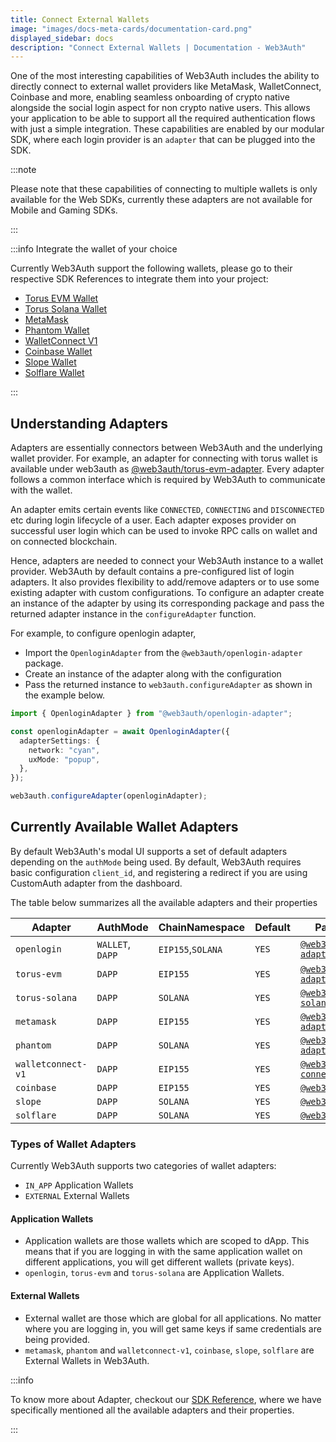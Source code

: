 ```yaml
---
title: Connect External Wallets
image: "images/docs-meta-cards/documentation-card.png"
displayed_sidebar: docs
description: "Connect External Wallets | Documentation - Web3Auth"
---
```


One of the most interesting capabilities of Web3Auth includes the ability to directly connect to external wallet providers like MetaMask,
WalletConnect, Coinbase and more, enabling seamless onboarding of crypto native alongside the social login aspect for non crypto native users. This
allows your application to be able to support all the required authentication flows with just a simple integration. These capabilities are enabled by
our modular SDK, where each login provider is an `adapter` that can be plugged into the SDK.

:::note

Please note that these capabilities of connecting to multiple wallets is only available for the Web SDKs, currently these adapters are not available
for Mobile and Gaming SDKs.

:::

:::info Integrate the wallet of your choice

Currently Web3Auth support the following wallets, please go to their respective SDK References to integrate them into your project:

- [Torus EVM Wallet](/sdk/pnp/web/adapters/torus-evm)
- [Torus Solana Wallet](/sdk/pnp/web/adapters/torus-solana)
- [MetaMask](/sdk/pnp/web/adapters/metamask)
- [Phantom Wallet](/sdk/pnp/web/adapters/phantom)
- [WalletConnect V1](/sdk/pnp/web/adapters/wallet-connect-v1)
- [Coinbase Wallet](/sdk/pnp/web/adapters/coinbase)
- [Slope Wallet](/sdk/pnp/web/adapters/slope)
- [Solflare Wallet](/sdk/pnp/web/adapters/solflare)

:::

## Understanding Adapters

Adapters are essentially connectors between Web3Auth and the underlying wallet provider. For example, an adapter for connecting with torus wallet is
available under web3auth as [@web3auth/torus-evm-adapter](/sdk/pnp/web/adapters/torus-evm). Every adapter follows a common interface which is required
by Web3Auth to communicate with the wallet.

An adapter emits certain events like `CONNECTED`, `CONNECTING` and `DISCONNECTED` etc during login lifecycle of a user. Each adapter exposes provider
on successful user login which can be used to invoke RPC calls on wallet and on connected blockchain.

Hence, adapters are needed to connect your Web3Auth instance to a wallet provider. Web3Auth by default contains a pre-configured list of login
adapters. It also provides flexibility to add/remove adapters or to use some existing adapter with custom configurations. To configure an adapter
create an instance of the adapter by using its corresponding package and pass the returned adapter instance in the `configureAdapter` function.

For example, to configure openlogin adapter,

- Import the `OpenloginAdapter` from the `@web3auth/openlogin-adapter` package.
- Create an instance of the adapter along with the configuration
- Pass the returned instance to `web3auth.configureAdapter` as shown in the example below.

```ts
import { OpenloginAdapter } from "@web3auth/openlogin-adapter";

const openloginAdapter = await OpenloginAdapter({
  adapterSettings: {
    network: "cyan",
    uxMode: "popup",
  },
});

web3auth.configureAdapter(openloginAdapter);
```

## Currently Available Wallet Adapters

By default Web3Auth's modal UI supports a set of default adapters depending on the `authMode` being used. By default, Web3Auth requires basic
configuration `client_id`, and registering a redirect if you are using CustomAuth adapter from the dashboard.

The table below summarizes all the available adapters and their properties

| Adapter            | AuthMode         | ChainNamespace    | Default | Package Name                                                                     |
| ------------------ | ---------------- | ----------------- | ------- | -------------------------------------------------------------------------------- |
| `openlogin`        | `WALLET`, `DAPP` | `EIP155`,`SOLANA` | `YES`   | [`@web3auth/openlogin-adapter`](/sdk/pnp/web/openlogin)                          |
| `torus-evm`        | `DAPP`           | `EIP155`          | `YES`   | [`@web3auth/torus-evm-adapter`](/sdk/pnp/web/adapters/torus-evm)                 |
| `torus-solana`     | `DAPP`           | `SOLANA`          | `YES`   | [`@web3auth/torus-solana-adapter`](/sdk/pnp/web/adapters/torus-solana)           |
| `metamask`         | `DAPP`           | `EIP155`          | `YES`   | [`@web3auth/metamask-adapter`](/sdk/pnp/web/adapters/metamask)                   |
| `phantom`          | `DAPP`           | `SOLANA`          | `YES`   | [`@web3auth/phantom-adapter`](/sdk/pnp/web/adapters/phantom)                     |
| `walletconnect-v1` | `DAPP`           | `EIP155`          | `YES`   | [`@web3auth/wallet-connect-v1-adapter`](/sdk/pnp/web/adapters/wallet-connect-v1) |
| `coinbase`         | `DAPP`           | `EIP155`          | `YES`   | [`@web3auth/coinbase`](/sdk/pnp/web/adapters/coinbase)                           |
| `slope`            | `DAPP`           | `SOLANA`          | `YES`   | [`@web3auth/slope`](/sdk/pnp/web/adapters/slope)                                 |
| `solflare`         | `DAPP`           | `SOLANA`          | `YES`   | [`@web3auth/solflare`](/sdk/pnp/web/adapters/solflare)                           |

### Types of Wallet Adapters

Currently Web3Auth supports two categories of wallet adapters:

- `IN_APP` Application Wallets
- `EXTERNAL` External Wallets

#### Application Wallets

- Application wallets are those wallets which are scoped to dApp. This means that if you are logging in with the same application wallet on different
  applications, you will get different wallets (private keys).
- `openlogin`, `torus-evm` and `torus-solana` are Application Wallets.

#### External Wallets

- External wallet are those which are global for all applications. No matter where you are logging in, you will get same keys if same credentials are
  being provided.
- `metamask`, `phantom` and `walletconnect-v1`, `coinbase`, `slope`, `solflare` are External Wallets in Web3Auth.

:::info

To know more about Adapter, checkout our [SDK Reference](/sdk/pnp/web/adapters/#common-configuration-interfaces), where we have specifically mentioned
all the available adapters and their properties.

:::
